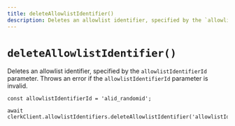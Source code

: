 ```yaml
---
title: deleteAllowlistIdentifier()
description: Deletes an allowlist identifier, specified by the `allowlistIdentifierId` parameter. Throws an error if the `allowlistIdentifierId` parameter is invalid.
---
```


# `deleteAllowlistIdentifier()`

Deletes an allowlist identifier, specified by the `allowlistIdentifierId` parameter. Throws an error if the `allowlistIdentifierId` parameter is invalid.

```tsx
const allowlistIdentifierId = 'alid_randomid';

await clerkClient.allowlistIdentifiers.deleteAllowlistIdentifier('allowlistIdentifierId');
```